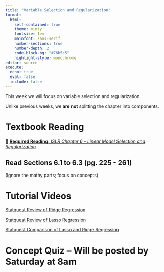```yaml
---
title: "Variable Selection and Regularization"
format: 
  html: 
    self-contained: true
    theme: minty
    fontsize: 1em
    mainfont: sans-serif
    number-sections: true
    number-depth: 2
    code-block-bg: "#76b5c5"
    highlight-style: monochrome
editor: source
execute: 
  echo: true
  eval: false
  include: false
---
```


This week we will focus on variable selection and regularization. 

Unlike previous weeks, we **are not** splitting the chapter into components. 

# Textbook Reading

📖 [**Required Reading:** *ISLR Chapter 6 -- Linear Model Selection and Regularization*](https://drive.google.com/file/d/106d-rN7cXpyAkgrUqjcPONNCyO-rX7MQ/view)

::: callout-warning
# Read Sections 6.1 to 6.3 (pg. 225 - 261)

(Ignore the mathy parts; focus on concepts)
:::

# Tutorial Videos

[Statquest Review of Ridge Regression](https://youtu.be/Q81RR3yKn30?si=Z52w6tUl5zkPahK_)

[Statquest Review of Lasso Regression](https://youtu.be/NGf0voTMlcs?si=pUdcZYYjUkmNSINA)

[Statquest Comparison of Lasso and Ridge Regression](https://youtu.be/Xm2C_gTAl8c?si=ts6mC0UYH6uLrCGw)

# Concept Quiz -- Will be posted by Saturday at 8am

